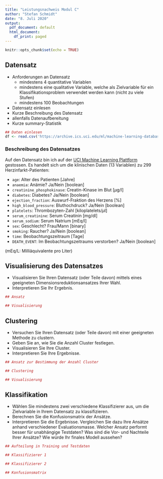 ```yaml
---
title: "Leistungsnachweis Modul C"
author: "Stefan Schmidt"
date: "8. Juli 2020"
output:
  pdf_document: default
  html_document:
    df_print: paged
---
```


```r
knitr::opts_chunk$set(echo = TRUE)
```

## Datensatz

* Anforderungen an Datensatz
  + mindestens 4 quantitative Variablen
  + mindestens eine qualitative Variable, welche als Zielvariable für ein Klassifikationsproblem verwendet werden kann (nicht zu viele Stufen)
  + mindestens 100 Beobachtungen
  

* Datensatz einlesen
* Kurze Beschreibung des Datensatz 
* allenfalls Datenaufbereitung 
* Kurze summary-Statistik




```r
## Daten einlesen
df <- read.csv('https://archive.ics.uci.edu/ml/machine-learning-databases/00519/heart_failure_clinical_records_dataset.csv')
```

### Beschreibung des Datensatzes



Auf den Datensatz bin ich auf der [UCI Machine Learning Plattform](https://archive.ics.uci.edu/ml/datasets/Heart+failure+clinical+records) gestossen.
Es handelt sich um die klinischen Daten (13 Variablen) zu 299 Herzinfarkt-Patienten:

* `age`: Alter des Patienten [Jahre]
* `anaemia`: Anämie? Ja/Nein [boolean]
* `creatinine_phosphokinase`: Creatin-Kinase im Blut [$\mu$g/l]
* `diabetes`: Diabetes? Ja/Nein [boolean]
* `ejection_fraction`: Auswurf-Fraktion des Herzens [%]
* `high_blood_pressure`: Bluthochdruck? Ja/Nein [boolean]
* `platelets`: Thrombozyten-Zahl [kiloplatelets/$\mu$l]
* `serum_creatinine`: Serum Creatinin [mg/dl]
* `serum_sodium`: Serum Natrium [mEq/l]
* `sex`: Geschlecht? Frau/Mann [binary]
* `smoking`: Raucher? Ja/Nein [boolean]
* `time`: Beobachtungszeitraum [Tage]
* `DEATH_EVENT`: Im Beobachtungszeitraums verstorben? Ja/Nein [boolean]

(mEq/L: Milliäquivalente pro Liter)





## Visualisierung des Datensatzes

* Visualisieren Sie Ihren Datensatz (oder Teile davon) mittels eines geeigneten Dimensionsreduktionsansatzes Ihrer Wahl.
* Interpretieren Sie Ihr Ergebnis.


```r
## Ansatz

## Visualisierung

```


## Clustering

* Versuchen Sie Ihren Datensatz (oder Teile davon) mit einer geeigneten Methode zu clustern.
* Geben Sie an, wie Sie die Anzahl Cluster festlegen.
* Visualisieren Sie Ihre Cluster.
* Interpretieren Sie Ihre Ergebnisse. 

```r
## Ansatz zur Bestimmung der Anzahl Cluster

## Clustering

## Visualisierung

```


## Klassifikation

* Wählen Sie mindestens zwei verschiedene Klassifizierer aus, um die Zielvariable in Ihrem Datensatz zu klassifizieren.
* Berechnen Sie die Konfusionsmatrix der Ansätze.
* Interpretieren Sie die Ergebnisse. Vergleichen Sie dazu Ihre Ansätze anhand verschiedener Evaluationsmasse. Welcher Ansatz performt besser für unabhängige Testdaten? Was sind die Vor- und Nachteile Ihrer Ansätze? Wie würde Ihr finales Modell aussehen? 


```r
## Aufteilung in Training und Testdaten

## Klassifizierer 1

## Klassifizierer 2

## Konfusionsmatrix

```
